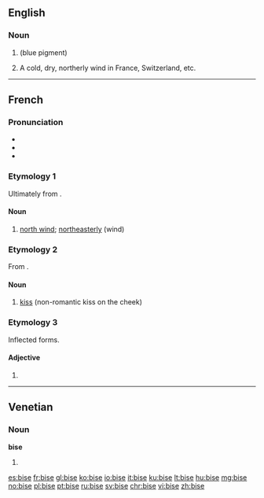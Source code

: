 ==English==

===Noun===
{{en-noun|?}}

# {{alternative form of|bice|nodot=yes}} (blue pigment)
# A cold, dry, northerly wind in France, Switzerland, etc.

{{Webster 1913}}

----

==French==

===Pronunciation===
* {{IPA|/biz/|lang=fr}}
* {{audio|Fr-bise.ogg|Audio (France)}}
* {{homophones|lang=fr|bisent|bises}}

===Etymology 1===
Ultimately from {{etyl|gem|fr}}.

====Noun====
{{fr-noun|f}}

# [[north wind]]; [[northeasterly]] (wind)

===Etymology 2===
From {{term|biser}}.

====Noun====
{{fr-noun|f}}

# [[kiss]] (non-romantic kiss on the cheek)

===Etymology 3===
Inflected forms.

====Adjective====
{{fr-adj-form}}

# {{feminine of|bis|lang=fr}}

----

==Venetian==

===Noun===
'''bise''' {{f}}

# {{plural of|bisa|lang=vec}}

[[es:bise]]
[[fr:bise]]
[[gl:bise]]
[[ko:bise]]
[[io:bise]]
[[it:bise]]
[[ku:bise]]
[[lt:bise]]
[[hu:bise]]
[[mg:bise]]
[[no:bise]]
[[pl:bise]]
[[pt:bise]]
[[ru:bise]]
[[sv:bise]]
[[chr:bise]]
[[vi:bise]]
[[zh:bise]]